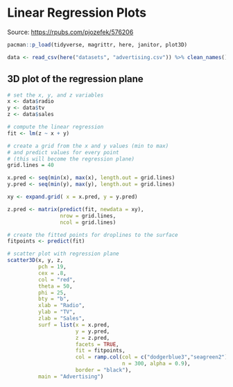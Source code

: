# Linear Regression Plots

Source: <https://rpubs.com/pjozefek/576206>

```r
pacman::p_load(tidyverse, magrittr, here, janitor, plot3D)
```

```r
data <- read_csv(here("datasets", "advertising.csv")) %>% clean_names()
```

## 3D plot of the regression plane

```r
# set the x, y, and z variables
x <- data$radio
y <- data$tv
z <- data$sales

# compute the linear regression 
fit <- lm(z ~ x + y)

# create a grid from the x and y values (min to max) 
# and predict values for every point
# (this will become the regression plane)
grid.lines = 40

x.pred <- seq(min(x), max(x), length.out = grid.lines)
y.pred <- seq(min(y), max(y), length.out = grid.lines)

xy <- expand.grid( x = x.pred, y = y.pred)

z.pred <- matrix(predict(fit, newdata = xy), 
                 nrow = grid.lines, 
                 ncol = grid.lines)

# create the fitted points for droplines to the surface
fitpoints <- predict(fit)

# scatter plot with regression plane
scatter3D(x, y, z, 
          pch = 19, 
          cex = .8,
          col = "red", 
          theta = 50, 
          phi = 25, 
          bty = "b",
          xlab = "Radio", 
          ylab = "TV", 
          zlab = "Sales",  
          surf = list(x = x.pred, 
                      y = y.pred, 
                      z = z.pred,  
                      facets = TRUE, 
                      fit = fitpoints, 
                      col = ramp.col(col = c("dodgerblue3","seagreen2"), 
                                     n = 300, alpha = 0.9), 
                      border = "black"), 
          main = "Advertising")
```
